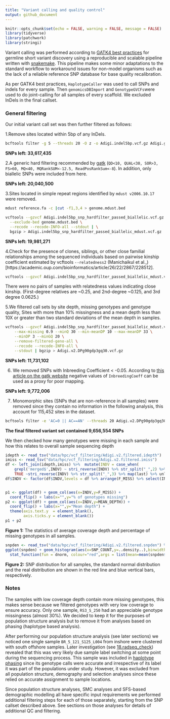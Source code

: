 ```yaml
---
title: "Variant calling and quality control"
output: github_document
---
```


```r
knitr::opts_chunk$set(echo = FALSE, warning = FALSE, message = FALSE)
library(tidyverse)
library(patchwork)
library(stringi)
```

Variant calling was performed according to [GATK4 best practices](https://gatk.broadinstitute.org/hc/en-us/sections/360007226651-Best-Practices-Workflows) for germline short variant discovery using a reproducible and scalable pipeline written with [snakemake](https://github.com/bakeronit/snakemake-gatk4-non-model).  This pipeline makes some minor adaptations to the standard workflow to workaround issues for non-model organisms such as the lack of a reliable reference SNP database for base quality recalibration. 

As per GATK4 best practices, `HaplotypeCaller` was used to call SNPs and indels for every sample. Then `genomicsDBImport` and `GenotypeGVCFs `were used to do joint-calling for all samples of every scaffold. We excluded InDels in the final callset.

### General filtering

Our initial variant call set was then further filtered as follows:

1.Remove sites located within 5bp of any InDels.

```bash
bcftools filter -g 5 --threads 20 -O z -o Adigi.indel5bp.vcf.gz Adigi.gatk_raw.vcf.gz
```
**SNPs left: 33,617,435**

2.A generic hard filtering recommended by [gatk](https://gatk.broadinstitute.org/hc/en-us/articles/360035890471-Hard-filtering-germline-short-variants) (`QD<10, QUAL<30, SOR>3, FS>60, MQ<40, MQRankSUM<-12.5, ReadPosRankSum<-8`). In addition, only biallelic SNPs were included from here.

**SNPs left: 20,040,500**

3.Sites located in simple repeat regions identified by `mdust v2006.10.17` were removed.

```bash
mdust reference.fa -c |cut -f1,3,4 > genome.mdust.bed

vcftools --gzvcf Adigi.indel5bp_snp_hardfilter_passed_biallelic.vcf.gz \
  --exclude-bed genome.mdust.bed \
  --recode --recode-INFO-all --stdout | \
  bgzip > Adigi.indel5bp_snp_hardfilter_passed_biallelic_mdust.vcf.gz
```

**SNPs left: 19,981,271**

4.Check for the presence of clones, siblings, or other close familial relationships among the sequenced individuals based on pairwise kinship coefficient estimated by vcftools `--relatedness2` (Manichaikul et al.,)[https://academic.oup.com/bioinformatics/article/26/22/2867/228512].

```bash
vcftools --gzvcf Adigi.indel5bp_snp_hardfilter_passed_biallelic_mdust.vcf.gz --relatedness2 --out indel5bp_snp_hardfilter_passed_biallelic_mdust
```

There were no pairs of samples with relatedness values indicating close kinship. (First-degree relatives are ~0.25, and 2nd-degree ~0.125, and 3rd degree 0.0625.)

5.We filtered call sets by site depth, missing genotypes and genotype quality, Sites with more than 10% missingness and a mean depth less than 10X or greater than two standard deviations of the mean depth in samples.

```bash
vcftools --gzvcf Adigi.indel5bp_snp_hardfilter_passed_biallelic_mdust.vcf.gz \
    --max-missing 0.9 --minQ 30 --min-meanDP 10 --max-meanDP 33 \
    --minDP 3 --minGQ 20 \
    --remove-filtered-geno-all \
    --recode --recode-INFO-all \
    --stdout | bgzip > Adigi.v2.DPg90gdp3gq30.vcf.gz
```

**SNPs left: 11,731,102**

6. We removed SNPs with Inbreeding Coefficient < -0.05. According to [this article on the gatk website](https://gatk.broadinstitute.org/hc/en-us/articles/360035531992-Inbreeding-Coefficient) negative values of `InbreedingCoeff` can be used as a proxy for poor mapping. 

**SNPs left: 9,772,006**

7. Monomorphic sites (SNPs that are non-reference in all samples) were removed since they contain no information in the following analysis, this account for 115,452 sites in the dataset.

```bash
bcftools filter -e 'AC=0 || AC==AN' --threads 20 Adigi.v2.DPg90gdp3gq30.Fis0.05_pass.vcf.gz |bgzip > Adigi.v2.filtered.vcf.gz
```

**The final filtered variant set contained 9,656,554 SNPs**

We then checked how many genotypes were missing in each sample and how this relates to overall sample sequencing depth

```r
idepth <- read_tsv("data/hpc/vcf_filtering/Adigi.v2.filtered.idepth")
imiss <- read_tsv("data/hpc/vcf_filtering/Adigi.v2.filtered.imiss")
df <- left_join(idepth,imiss) %>%  mutate(INDV = case_when(
    grepl('merged$',INDV) ~ stri_reverse(INDV) %>% str_split("_",2) %>% map(last) %>% unlist %>% stri_reverse,
    TRUE ~stri_reverse(INDV) %>% str_split("_",3) %>% map(last) %>% unlist %>% stri_reverse))
df$INDV <- factor(df$INDV,levels = df %>% arrange(F_MISS) %>% select(INDV) %>% unlist)


p1 <- ggplot(df) + geom_col(aes(x=INDV,y=F_MISS)) +
  coord_flip() + labs(x="",y="% of genotypes missing")
p2 <- ggplot(df) + geom_col(aes(x=INDV,y=MEAN_DEPTH)) + 
  coord_flip() + labs(x="",y="Mean depth") + 
  theme(axis.text.y  = element_blank(),
        axis.ticks.y = element_blank())
p1 + p2
```

**Figure 1:** The statistics of average coverage depth and percentage of missing genotypes in all samples.

```r
snpden <- read_tsv("data/hpc/vcf_filtering/Adigi.v2.filtered.snpden") %>% filter(SNP_COUNT>10) 
ggplot(snpden) + geom_histogram(aes(x=SNP_COUNT,y=..density..),binwidth = 20,color="black",fill="darkblue") +
  stat_function(fun = dnorm, colour="red",args = list(mean=mean(snpden$SNP_COUNT,na.rm=TRUE),sd=sd(snpden$SNP_COUNT,na.rm = TRUE))) + labs(x="SNP count per 10kb",y="Density") + theme_classic()
```

**Figure 2:** SNP distribution for all samples, the standard normal distribution and the real distribution are shown in the red line and blue vertical bars, respectively.

### Notes
The samples with low coverage depth contain more missing genotypes, this makes sense because we filtered genotypes with very low coverage to ensure accuracy. Only one sample, `RS3_S_250` had an appreciable genotype missingness (almost 30%). We decided to keep it for the purposes of population structure analysis but to remove it from analyses based on phasing (haplotype based analysis). 

After performing our population structure analysis (see later sections) we noticed one single sample `BR_5_121_S125_L004` from inshore were clustered with south offshore samples. Later investigation (see [18.radseq_check](18.radseq_check.md)) revealed that this was very likely due sample label switching at some point during the sequencing process. This sample was included in [haplotype phasing](03.phasing.md) since its genotype calls were accurate and irrespective of its label it was part of the populations under study.  However, it was excluded from all population structure, demography and selection analyses since these relied on accurate assignment to sample locations.

Since population structure analyses, SMC analyses and SFS-based demographic modelling all have specific input requirements we performed additional filtering steps for each of those separately, starting from the SNP callset described above.  See sections on those analyses for details of additional QC and filtering. 


